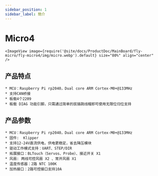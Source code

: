 ```yaml
---
sidebar_position: 1
sidebar_label: 簡介
---
```


# Micro4

    <ImageView image={require('@site/docs/ProductDoc/MainBoard/fly-micro/fly-micro4/img/micro.webp').default} size="80%" align="center" />

## 产品特点

    * MCU：Raspberry Pi rp2040，Dual core ARM Cortex-M0+@133MHz
    * 支持CAN桥接
    * 板载4个2209
    * 板载 DIAG 功能引脚，只需通过简单的拔插跳线帽即可使用无限位归位支持



## 产品参数

    * MCU：Raspberry Pi rp2040，Dual core ARM Cortex-M0+@133MHz
    * 固件:  Klipper
    * 支持12-24V直流供电，供电更稳定，省去降压模块
    * 驱动工作模式支持：UART、STEP/DIR
    * 拓展接口：BLTouch（Servos、Probe）、接近开关 X1
    * 风扇: 两线可控风扇 X2 、常开风扇 X1
    * 温度传感器：2路 NTC 100K
    * 加热接口：2路可控接口支持10A
